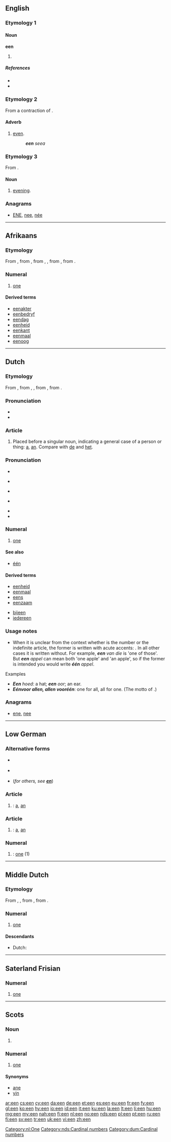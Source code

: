 {{also|één|e'en}}
{{also|ee}}
==English==

===Etymology 1===

====Noun====
'''een'''

# {{Scotland|Northern England|and|archaic}} {{plural of|ee}}

=====References=====
* {{R:Webster 1913}}
* {{R:Northeast Dialect 2005}}

===Etymology 2===
From a contraction of {{term|even}}.

====Adverb====
{{en-adv|-}}

# {{dialectal|Northern England}} [[even]].
#: '''''een''' seea''

===Etymology 3===
From {{term|even||evening|lang=en}}.

====Noun====
{{en-noun}}

# {{poetic|or|dialectal|Scotland}} [[evening]].

===Anagrams===
* [[ENE#English|ENE]], [[nee#English|nee]], [[née#English|née]]

----

==Afrikaans==

===Etymology===
From {{etyl|nl|af}} {{term|een|lang=nl}}, from {{etyl|dum|af}} {{term|een|lang=dum}}, from {{etyl|odt|af}} {{term|en|ēn|lang=odt}}, {{term|ein|lang=odt}}, from {{etyl|gem-pro|af}} {{recons|ainaz|lang=gem-pro}}, from {{etyl|ine-pro|af}} {{recons|óynos|lang=ine-pro}}.

===Numeral===
{{head|af|numeral}}

# {{cardinal|lang=af}} [[one]]

====Derived terms====
* [[eenakter]]
* [[eenbedryf]]
* [[eendag]]
* [[eenheid]]
* [[eenkant]]
* [[eenmaal]]
* [[eenoog]]

----

==Dutch==

===Etymology===
From {{etyl|dum|nl}} {{term|een|lang=dum}}, from {{etyl|odt|nl}} {{term|en|ēn|lang=odt}}, {{term|ein|lang=odt}}, from {{etyl|gem-pro|nl}} {{recons|ainaz|lang=gem-pro}}, from {{etyl|ine-pro|nl}} {{recons|óynos|lang=ine-pro}}.

===Pronunciation===
* {{IPA|/ən/|lang=nl}}
* {{rhymes|ən|lang=nl}}

===Article===
{{head|nl|article|contracted form|'n}}

# {{indefinite}} Placed before a singular noun, indicating a general case of a person or thing: [[a]], [[an]]. Compare with [[de]] and [[het]].

===Pronunciation===
* {{IPA|/eːn/|lang=nl}}
* {{a|BE}} {{IPA|[eːn]|lang=nl}}
* {{audio|Nl-een (Belgium).ogg|audio (Belgium)}}
* {{a|NL}} {{IPA|[eɪ̯n]|lang=nl}}
* {{audio|Nl-één.ogg|audio (Netherlands)}}
* {{rhymes|eːn|lang=nl}}

===Numeral===
{{cardinalbox|nl|0|1|2|nul|twee|ord=eerst}}
{{head|nl|numeral}}

# {{cardinal|lang=nl}} [[one]]

====See also====
* [[één]]

====Derived terms====
* [[eenheid]]
* [[eenmaal]]
* [[eens]]
* [[eenzaam]]
<!-- *een -->
* [[bijeen]]
* [[iedereen]]

===Usage notes===
* When it is unclear from the context whether {{term|een|lang=nl}} is the number or the indefinite article, the former is written with acute accents: {{term|één|lang=nl}}. In all other cases it is written without. For example, '''''een''' van die'' is 'one of those'. But '''''een''' appel'' can mean both 'one apple' and 'an apple', so if the former is intended you would write '''''één''' appel''.

; Examples
* '''''Een''' hoed'': a hat; '''''een''' oor''; an ear.
* '''''Eén''' voor allen, allen voor '''één''''': one for all, all for one. (The motto of {{w|The Three Musketeers}}.)

===Anagrams===
* [[ene#Dutch|ene]], [[nee#Dutch|nee]]

[[Category:nl:One]]

----

==Low German==

===Alternative forms===
* {{qualifier|in other dialects, including Low Prussian}} {{l|nds|en}}
* {{qualifier|in some dialects}} {{l|nds|ein}}
* (''for others, see '''[[en]]''''')

===Article===
{{head|nds|article|g=m|indefinite article}}

# {{context|in some dialects, including|_|Low Prussian|lang=nds}} {{alternative spelling of|en|lang=nds|nodot=1}} : [[a]], [[an]]

===Article===
{{head|nds|article|g=n|indefinite article}}

# {{context|in some dialects, including|_|Low Prussian|lang=nds}} {{context|in some dialects|lang=nds}} {{alternative spelling of|en|lang=nds|nodot=1}} : [[a]], [[an]]

===Numeral===
{{head|nds|numeral}}

# {{context|in some dialects|lang=nds}} {{context|in some dialects|lang=nds}} {{alternative spelling of|en|lang=nds|nodot=1}} : [[one]] (1)

[[Category:nds:Cardinal numbers]]

----

==Middle Dutch==

===Etymology===
From {{etyl|odt|dum}} {{term|en|ēn|lang=odt}}, {{term|ein|lang=odt}}, from {{etyl|gem-pro|dum}} {{recons|ainaz|lang=gem-pro}}, from {{etyl|ine-pro|dum}} {{recons|óynos|lang=ine-pro}}.

===Numeral===
{{head|dum|numeral}}

# [[one]]

====Descendants====
* Dutch: {{l|nl|een}}

[[Category:dum:Cardinal numbers]]

----

==Saterland Frisian==

===Numeral===
{{head|stq|numeral}}

# {{cardinal|lang=stq}} [[one]]

----

==Scots==

===Noun===
{{head|sco|plural}}

# {{plural of|ee|lang=sco}}

===Numeral===
{{head|sco|numeral}}

# {{Doric|cardinal|lang=sco}} [[one]]

====Synonyms====
* [[ane]]
* [[yin]]

[[ar:een]]
[[cs:een]]
[[cy:een]]
[[da:een]]
[[de:een]]
[[et:een]]
[[es:een]]
[[eu:een]]
[[fr:een]]
[[fy:een]]
[[gl:een]]
[[ko:een]]
[[hy:een]]
[[io:een]]
[[id:een]]
[[it:een]]
[[ku:een]]
[[la:een]]
[[lt:een]]
[[li:een]]
[[hu:een]]
[[mg:een]]
[[my:een]]
[[nah:een]]
[[fj:een]]
[[nl:een]]
[[no:een]]
[[nds:een]]
[[pl:een]]
[[pt:een]]
[[ru:een]]
[[fi:een]]
[[sv:een]]
[[tr:een]]
[[uk:een]]
[[vi:een]]
[[zh:een]]